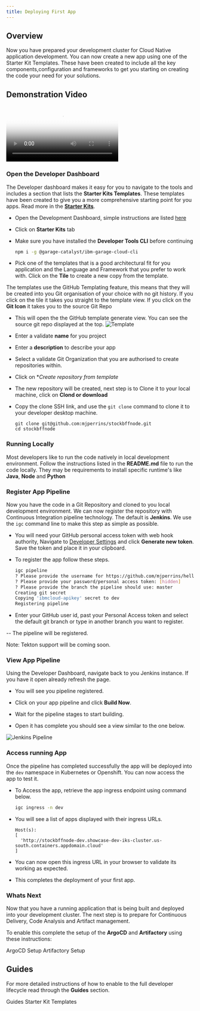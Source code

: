 ```yaml
---
title: Deploying First App
---
```


## Overview

Now you have prepared your development cluster for Cloud Native application development. You can now create a new app using one of the
Starter Kit Templates. These have been created to include all the key components,configuration and frameworks to get you starting on
creating the code your need for your solutions.

## Demonstration Video
<Video src="/videos/deployfirstapp.m4v" type="video/m4v" poster="/images/poster.png">
</Video>

### Open the Developer Dashboard

The Developer dashboard makes it easy for you to navigate to the tools and includes a section that
lists the **Starter Kits Templates**. These templates have been created to give you a more comprehensive
starting point for you apps. Read more in the **[Starter Kits](/starterkits/overview)**.

- Open the Development Dashboard, simple instructions are listed [here](/getting-started/dashboard)
- Click on **Starter Kits** tab

- Make sure you have installed the **Developer Tools CLI** before continuing
    ```bash
    npm i -g @garage-catalyst/ibm-garage-cloud-cli
    ```
- Pick one of the templates that is a good architectural fit for you application and the Language and Framework
that you prefer to work with. Click on the **Tile** to create a new copy from the template.

<InlineNotification>

The templates use the GitHub Templating feature, this means that they will be created into
you Git organisation of your choice with no git history. If you click on the tile it takes you
straight to the template view. If you click on the **Git Icon** it takes you to the source Git Repo

</InlineNotification>

- This will open the the GitHub template generate view. You can see the source git repo displayed
at the top.
    ![Template](template.png)
- Enter a validate **name** for you project
- Enter a **description** to describe your app
- Select a validate Git Organization that you are authorised to create repositories within.

- Click on **Create repository from template*

- The new repository will be created, next step is to Clone it to your local machine, click
on **Clond or download**
- Copy the clone SSH link, and use the `git clone` command to clone it to your developer desktop machine.
    ```base
    git clone git@github.com:mjperrins/stockbffnode.git
    cd stockbffnode
    ```

### Running Locally

Most developers like to run the code natively in local development environment. Follow the instructions
listed in the **README.md** file to run the code locally. They may be requirements to install
specific runtime's like **Java**, **Node** and **Python**

### Register App Pipeline

Now you have the code in a Git Repository and cloned to you local development environment.
We can now register the repository with Continuous Integration pipeline technology. The default
is **Jenkins**. We use the `igc` command line to make this step as simple as possible.

- You will need your GitHub personal access token with web hook authority,
Navigate to [Developer Settings](https://github.com/settings/tokens) and click **Generate new token**.
Save the token and place it in your clipboard.

- To register the app follow these steps.
    ```bash
    igc pipeline
    ? Please provide the username for https://github.com/mjperrins/hello-world-bff.git: mperrins
    ? Please provide your password/personal access token: [hidden]
    ? Please provide the branch the pipeline should use: master
    Creating git secret
    Copying 'ibmcloud-apikey' secret to dev
    Registering pipeline
    ```
- Enter your GitHub user id, past your Personal Access token and select the default git branch or type
in another branch you want to register.

-- The pipeline will be registered.

<InlineNotification>

Note: Tekton support will be coming soon.

</InlineNotification>


### View App Pipeline

Using the Developer Dashboard, navigate back to you Jenkins instance. If you have it open
already refresh the page.

- You will see you pipeline registered.

- Click on your app pipeline and click **Build Now**.

- Wait for the pipeline stages to start building.

- Open it has complete you should see a view similar to the one below.

![Jenkins Pipeline](pipeline.png)

### Access running App

Once the pipeline has completed successfully the app will be deployed into the `dev` namespace
in Kubernetes or Openshift. You can now access the app to test it.

- To Access the app, retrieve the app ingress endpoint using command below.
    ```bash
    igc ingress -n dev
    ```
- You will see a list of apps displayed with their ingress URLs.
    ```base
    Host(s):
    [
      'http://stockbffnode-dev.showcase-dev-iks-cluster.us-south.containers.appdomain.cloud'
    ]

- You can now open this ingress URL in your browser to validate its working as expected.

- This completes the deployment of your first app.

### Whats Next

Now that you have a running application that is being built and deployed into your development cluster.
The next step is to prepare for Continuous Delivery, Code Analysis and Artifact management.

To enable this complete the setup of the **ArgoCD** and **Artifactory** using these instructions:

<AnchorLinks small>
  <AnchorLink to="/getting-started/argocd-setup">ArgoCD Setup</AnchorLink>
  <AnchorLink to="/getting-started/artifactory-setup">Artifactory Setup</AnchorLink>
</AnchorLinks>


## Guides

For more detailed instructions of how to enable to the full developer lifecycle read through the **Guides** section.

<AnchorLinks small>
  <AnchorLink to="/guides/overview">Guides</AnchorLink>
  <AnchorLink to="/starterkits/overview">Starter Kit Templates</AnchorLink>

</AnchorLinks>
